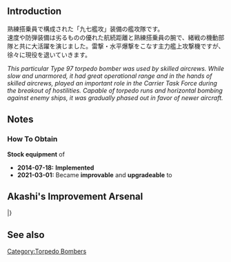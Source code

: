 {{EquipmentInfo|98}}

==Introduction==
熟練搭乗員で構成された「九七艦攻」装備の艦攻隊です。<br>速度や防弾装備は劣るものの優れた航続距離と熟練搭乗員の腕で、緒戦の機動部隊と共に大活躍を演じました。雷撃・水平爆撃をこなす主力艦上攻撃機ですが、徐々に現役を退いていきます。

''This particular Type 97 torpedo bomber was used by skilled aircrews. While slow and unarmored, it had great operational range and in the hands of skilled aircrews, played an important role in the Carrier Task Force during the breakout of hostilities. Capable of torpedo runs and horizontal bombing against enemy ships, it was gradually phased out in favor of newer aircraft.''

==Notes==
<div class="mw-collapsible"><h3>How To Obtain</h3>
<div class="mw-collapsible-content">
'''Stock equipment''' of {{Ship/Link|Souryuu Kai Ni}}

</div></div>


<div class="mw-collapsible><h3>Updates History</h3>
<div class="mw-collapsible-content>
* '''2014-07-18:''' '''Implemented'''
* '''2021-03-01:''' Became '''improvable''' and '''upgradeable''' to {{Equipment/Link|Prototype Type 97 Torpedo Bomber Kai (Skilled) No. 3 Model E (w/ Type 6 Airborne Radar Kai)}}
</div></div>

== Akashi's Improvement Arsenal ==
{{AkashiWorkshop}}
{{AkashiWorkshopLine
| Name = {{PAGENAME}}
| ItemType = BluePlane
| Fuel = 240
| Ammo = 360
| Steel = 0
| Baux = 360
|Mats0-5 = 4/5
|Mats6-9 = 5/7
|Mats10 = 9/15
|Screws0-5 = 3/3
|Screws6-9 = 3/5
|Screws10 = 7/9
|EquipConsume0-5 = 1x{{BluePlane|Type 97 Torpedo Bomber}}
|EquipConsume6-9 = 2x{{BluePlane|Type 97 Torpedo Bomber}}
|EquipConsume10 = 1x{{Night Torpedo Bomber|Prototype Type 97 Torpedo Bomber Kai No. 3 Model E (w/ Type 6 Airborne Radar Kai)}}<br>1x{{AvMat}}<br>1x{{SCM}}
| Sun = &nbsp;<br>S
| Mon = H<br>&nbsp;
| Tue = H<br>&nbsp;
| Wed = H<br>&nbsp;
| Thu = H<br>&nbsp;
| Fri = &nbsp;<br>S
| Sat = &nbsp;<br>S
| 2ndShip = [[Houshou]]<br>[[Shinyou]]
| Notes = Upgrades to [[Prototype Type 97 Torpedo Bomber Kai (Skilled) No. 3 Model E (w/ Type 6 Airborne Radar Kai)]]
}}
|}

==See also==
{{Equipmentlist}}
[[Category:Torpedo Bombers]]